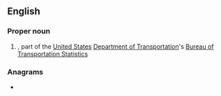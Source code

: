 ==English==

===Proper noun===
{{head|en|proper noun}}

# {{lb|en|transport}} {{io|lang=en|[[w:National Transportation Library|National Transportation Library]]|dot=}}, part of the [[United States]] [[Department of Transportation]]'s [[Bureau of Transportation Statistics]]

===Anagrams===
* {{anagrams|en|a=lnt|LNT|TLN|tln}}